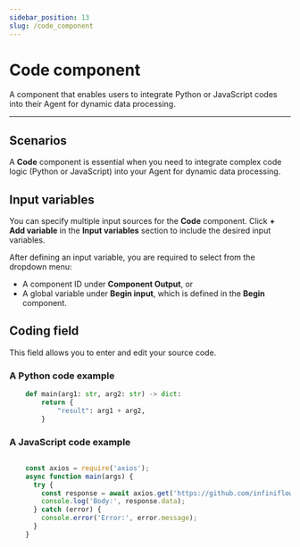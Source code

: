 ```yaml
---
sidebar_position: 13
slug: /code_component
---
```


# Code component

A component that enables users to integrate Python or JavaScript codes into their Agent for dynamic data processing.

---

## Scenarios

A **Code** component is essential when you need to integrate complex code logic (Python or JavaScript) into your Agent for dynamic data processing.

## Input variables

You can specify multiple input sources for the **Code** component. Click **+ Add variable** in the **Input variables** section to include the desired input variables. 

After defining an input variable, you are required to select from the dropdown menu:
  - A component ID under **Component Output**, or 
  - A global variable under **Begin input**, which is defined in the **Begin** component.

## Coding field

This field allows you to enter and edit your source code.

### A Python code example

```Python 
    def main(arg1: str, arg2: str) -> dict:
        return {
            "result": arg1 + arg2,
        }
```

### A JavaScript code example

```JavaScript

    const axios = require('axios');
    async function main(args) {
      try {
        const response = await axios.get('https://github.com/infiniflow/ragflow');
        console.log('Body:', response.data);
      } catch (error) {
        console.error('Error:', error.message);
      }
    }
```


